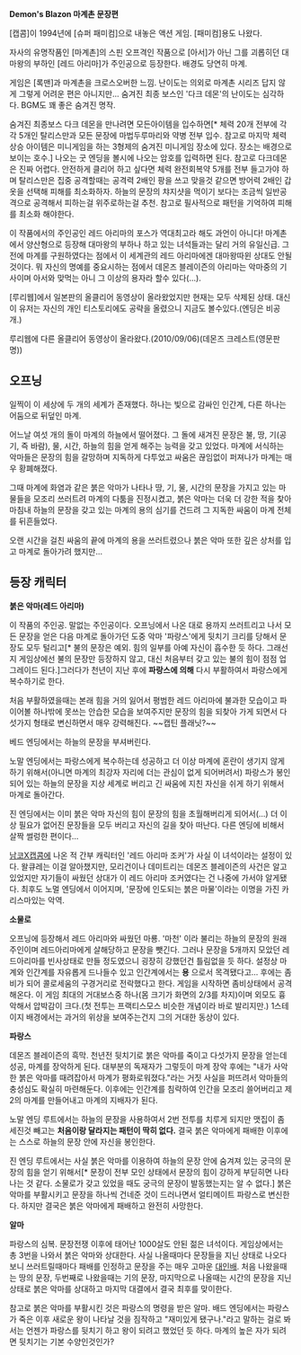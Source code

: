 '''Demon's Blazon 마계촌 문장편'''

[캡콤]이 1994년에 [슈퍼 패미컴]으로 내놓은 액션 게임. [패미컴]용도 나왔다.

자사의 유명작품인 [마계촌]의 스핀 오프격인 작품으로 [아서]가 아닌 그를 괴롭히던 대마왕의 부하인 [레드 아리마]가 주인공으로 등장한다. 배경도 당연히 마계.

게임은 [록맨]과 마계촌을 크로스오버한 느낌. 난이도는 의외로 마계촌 시리즈 답지 않게 그렇게 어려운 편은 아니지만... 숨겨진 최종 보스인 '다크 데몬'의 난이도는 심각하다. BGM도 꽤 좋은 숨겨진 명작.

숨겨진 최종보스 다크 데몬을 만나려면 모든아이템을 입수하면[* 체력 20개 전부에 각각 5개인 탈리스만과 모든 문장에 마법두루마리와 약병 전부 입수. 참고로 마지막 체력상승 아이템은 미니게임을 하는 3형제의 숨겨진 미니게임 장소에 있다. 장소는 배경으로 보이는 호수.] 나오는 굿 엔딩을 볼시에 나오는 암호를 입력하면 된다. 참고로 다크데몬은 진짜 어렵다. 안전하게 클리어 하고 싶다면 체력 완전회복약 5개를 전부 들고가야 하며 탈리스만은 집중 공격할때는 공격력 2배인 팡을 쓰고 맞을것 같으면 방어력 2배인 갑옷을 선택해 피해를 최소화하자. 하늘의 문장의 챠지샷을 먹이기 보다는 조금씩 일반공격으로 공격해서 피하는걸 위주로하는걸 추천. 참고로 필사적으로 패턴을 기억하여 피해를 최소화 해야한다.

이 작품에서의 주인공인 레드 아리마의 포스가 역대최고라 해도 과언이 아니다! 마계촌에서 양산형으로 등장해 대마왕의 부하나 하고 있는 녀석들과는 달리 거의 유일신급. 그전에 마계를 구원하였다는 점에서 이 세계관의 레드 아리마에겐 대마왕따윈 상대도 안될것이다. 뭐 자신의 명예를 중요시하는 점에서 데몬즈 블레이즌의 아리마는 악마중의 기사이며 아서와 맞먹는 아니 그 이상의 용자라 할수 있다(...).

[루리웹]에서 일본판의 올클리어 동영상이 올라왔었지만 현재는 모두 삭제된 상태. 대신 이 유저는 자신의 개인 티스토리에도 공략을 올렸으니 지금도 볼수있다.(엔딩은 비공개.)

루리웹에 다른 올클리어 동영상이 올라왔다.(2010/09/06)(데몬즈 크레스트(영문판명))

== 오프닝 ==
일찍이 이 세상에 두 개의 세계가 존재했다. 하나는 빛으로 감싸인 인간계, 다른 하나는 어둠으로 뒤덮인 마계. 

어느날 여섯 개의 돌이 마계의 하늘에서 떨어졌다. 그 돌에 새겨진 문장은 불, 땅, 기(공기, 즉 바람), 물, 시간, 하늘의 힘을 얻게 해주는 능력을 갖고 있었다. 마계에 서식하는 악마들은 문장의 힘을 갈망하며 지독하게 다투었고 싸움은 끊임없이 퍼져나가 마계는 매우 황폐해졌다.

그때 마계에 화염과 같은 붉은 악마가 나타나 땅, 기, 물, 시간의 문장을 가지고 있는 마물들을 모조리 쓰러트려 마계의 다툼을 진정시켰고, 붉은 악마는 더욱 더 강한 적을 찾아 마침내 하늘의 문장을 갖고 있는 마계의 용의 심기를 건드려 그 지독한 싸움이 마계 전체를 뒤흔들었다.

오랜 시간을 걸친 싸움의 끝에 마계의 용을 쓰러트렸으나 붉은 악마 또한 깊은 상처를 입고 마계로 돌아가려 했지만...

== 등장 캐릭터 ==
'''붉은 악마(레드 아리마)'''

이 작품의 주인공. 말없는 주인공이다. 오프닝에서 나온 대로 용까지 쓰러트리고 나서 모든 문장을 얻은 다음 마계로 돌아가던 도중 악마 '파랑스'에게 뒷치기 크리를 당해서 문장도 모두 털리고[* 불의 문장은 예외. 힘의 일부를 아예 자신이 흡수한 듯 하다. 그래선지 게임상에선 불의 문장만 등장하지 않고, 대신 처음부터 갖고 있는 불의 힘이 점점 업그레이드 된다.]그러다가 천년이 지난 후에 '''파랑스에 의해''' 다시 부활하여서 파랑스에게 복수하기로 한다.

처음 부활하였을때는 본래 힘을 거의 잃어서 평범한 레드 아리마에 불과한 모습이고 파이어볼 하나밖에 못쓰는 안습한 모습을 보여주지만 문장의 힘을 되찾아 가게 되면서 다섯가지 형태로 변신하면서 매우 강력해진다. ~~캡틴 플래닛?~~

베드 엔딩에서는 하늘의 문장을 부셔버린다.

노말 엔딩에서는 파랑스에게 복수하는데 성공하고 더 이상 마계에 혼란이 생기지 않게 하기 위해서(아니면 마계의 최강자 자리에 더는 관심이 없게 되어버려서) 파랑스가 봉인되어 있는 하늘의 문장을 지상 세계로 버리고 긴 싸움에 지친 자신을 쉬게 하기 위해서 마계로 돌아간다.

진 엔딩에서는 이미 붉은 악마 자신의 힘이 문장의 힘을 초월해버리게 되어서(...) 더 이상 필요가 없어진 문장들을 모두 버리고 자신의 길을 찾아 떠난다. 다른 엔딩에 비해서 살짝 썰렁한 편이다...

[[남코X캡콤]]에 나온 적 간부 캐릭터인 '레드 아리마 조커'가 사실 이 녀석이라는 설정이 있다. 왈큐레는 이걸 알아챘지만, 모리건이나 데미트리는 데몬즈 블레이즌의 사건은 알고 있었지만 자기들이 싸웠던 상대가 이 레드 아리마 조커였다는 건 나중에 가서야 알게됐다. 최후도 노멀 엔딩에서 이어지며, '문장에 인도되는 붉은 마물'이라는 이명을 가진 카리스마있는 악역. 

'''소물로'''

오프닝에 등장해서 레드 아리마와 싸웠던 마룡. '마천' 이라 불리는 하늘의 문장의 원래 주인이며 레드아리마에게 살해당하고 문장을 뺏긴다. 그러나 문장을 5개까지 모았던 레드아리마를 빈사상태로 만들 정도였으니 굉장히 강했던건 틀림없을 듯 하다. 설정상 마계와 인간계를 자유롭게 드나들수 있고 인간계에서는 '''용''' 으로서 목격됐다고... 후에는 좀비가 되어 콜로세움의 구경거리로 전락했다고 한다. 게임을 시작하면 좀비상태에서 공격해온다. 이 게임 최대의 거대보스중 하나(몸 크기가 화면의 2/3를 차지)이며 외모도 흉악해서 압박감이 크다.(첫 전투는 프랙티스모스 비슷한 개념이라 바로 발리지만.) 1스테이지 배경에서는 과거의 위상을 보여주는건지 그의 거대한 동상이 있다.

'''파랑스'''

데몬즈 블레이즌의 흑막. 천년전 뒷치기로 붉은 악마를 죽이고 다섯가지 문장을 얻는데 성공, 마계를 장악하게 된다. 대부분의 독재자가 그렇듯이 마계 장악 후에는 "내가 사악한 붉은 악마를 때려잡아서 마계가 평화로워졌다."라는 거짓 사실을 퍼뜨려서 악마들의 충성심도 확실히 마련해둔다. 이후에는 인간계를 침략하여 인간을 모조리 쓸어버리고 제2의 마계를 만들어내고 마계의 지배자가 된다.

노말 엔딩 루트에서는 하늘의 문장을 사용하여서 2번 전투를 치루게 되지만 맷집이 좀 세진것 빼고는 '''처음이랑 달라지는 패턴이 딱히 없다.''' 결국 붉은 악마에게 패배한 이후에는 스스로 하늘의 문장 안에 자신을 봉인한다.

진 엔딩 루트에서는 사실 붉은 악마를 이용하여 하늘의 문장 안에 숨겨져 있는 궁극의 문장의 힘을 얻기 위해서[* 문장이 전부 모인 상태에서 문장의 힘이 강하게 부딛히면 나타나는 것 같다. 소물로가 갖고 있었을 때도 궁극의 문장이 발동했는지는 알 수 없다.] 붉은 악마를 부활시키고 문장을 하나씩 건네준 것이 드러나면서 얼티메이트 파랑스로 변신한다. 하지만 결국은 붉은 악마에게 패배하고 완전히 사망한다.

'''알마'''

파랑스의 심복. 문장전쟁 이후에 태어난 1000살도 안된 젊은 녀석이다. 게임상에서는 총 3번을 나와서 붉은 악마와 상대한다. 사실 나올때마다 문장들을 지닌 상태로 나오다보니 쓰러트릴때마다 패배를 인정하고 문장을 주는 매우 고마운 [[대인배]]. 처음 나왔을때는 땅의 문장, 두번째로 나왔을때는 기의 문장, 마지막으로 나올때는 시간의 문장을 지닌 상태로 붉은 악마를 상대하고 마지막 대결에서 결국 최후를 맞이한다.

참고로 붉은 악마를 부활시킨 것은 파랑스의 명령을 받은 알마. 배드 엔딩에서는 파랑스가 죽은 이후 새로운 왕이 나타날 것을 짐작하고 "재미있게 됐구나."라고 말하는 걸로 봐서는 언젠가 파랑스를 뒷치기 하고 왕이 되려고 했었던 듯 하다. 마계의 높은 자가 되려면 뒷치기는 기본 수양인것인가?
